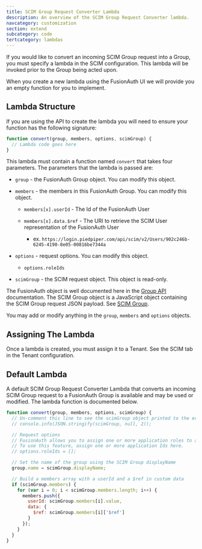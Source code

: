 ```yaml
---
title: SCIM Group Request Converter Lambda
description: An overview of the SCIM Group Request Converter lambda.
navcategory: customization
section: extend
subcategory: code
tertcategory: lambdas
---
```


If you would like to convert an incoming SCIM Group request into a Group, you must specify a lambda in the SCIM configuration. This lambda will be invoked prior to the Group being acted upon.

When you create a new lambda using the FusionAuth UI we will provide you an empty function for you to implement.

## Lambda Structure

If you are using the API to create the lambda you will need to ensure your function has the following signature:

```javascript
function convert(group, members, options, scimGroup) {
  // Lambda code goes here
}
```

This lambda must contain a function named `convert` that takes four parameters. The parameters that the lambda is passed are:

* `group` - the FusionAuth Group object. You can modify this object.
* `members` - the members in this FusionAuth Group. You can modify this object.
  * `members[x].userId` - The Id of the FusionAuth User
  * `members[x].data.$ref` - The URI to retrieve the SCIM User representation of the FusionAuth User

    * ex. `https://login.piedpiper.com/api/scim/v2/Users/902c246b-6245-4190-8e05-00816be7344a`

* `options` - request options. You can modify this object.
  * `options.roleIds`
* `scimGroup` - the SCIM request object. This object is read-only.

The FusionAuth object is well documented here in the [Group API](/docs/apis/groups) documentation. The SCIM Group object is a JavaScript object containing the SCIM Group request JSON payload. See [SCIM Group](https://datatracker.ietf.org/doc/html/rfc7643#section-4.2).

You may add or modify anything in the `group`, `members` and `options` objects.

## Assigning The Lambda

Once a lambda is created, you must assign it to a Tenant. See the SCIM tab in the Tenant configuration.

## Default Lambda

A default SCIM Group Request Converter Lambda that converts an incoming SCIM Group request to a FusionAuth Group is available and may be used or modified. The lambda function is documented below.

```javascript
function convert(group, members, options, scimGroup) {
  // Un-comment this line to see the scimGroup object printed to the event log
  // console.info(JSON.stringify(scimGroup, null, 2));

  // Request options
  // FusionAuth allows you to assign one or more application roles to a group.
  // To use this feature, assign one or more application Ids here.
  // options.roleIds = [];

  // Set the name of the group using the SCIM Group displayName
  group.name = scimGroup.displayName;

  // Build a members array with a userId and a $ref in custom data
  if (scimGroup.members) {
    for (var i = 0; i < scimGroup.members.length; i++) {
      members.push({
        userId: scimGroup.members[i].value,
        data: {
          $ref: scimGroup.members[i]['$ref']
        }
      });
    }
  }
}
```
